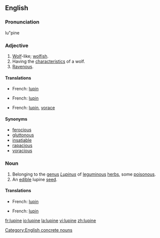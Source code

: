 ==English==

===Pronunciation===
lu"pine

===Adjective===
{{en-adj}}

# [[wolf|Wolf]]-like; [[wolfish]].
# Having the [[characteristic]]s of a wolf.
# [[ravenous|Ravenous]].

====Translations====
{{trans-top|wolf-like}}
*French: [[lupin]]
{{trans-mid}}
{{trans-bottom}}

{{trans-top|having the characteristics of a wolf}}
*French: [[lupin]]
{{trans-mid}}
{{trans-bottom}}

{{trans-top|ravenous}}
*French: [[lupin]], [[vorace]]
{{trans-mid}}
{{trans-bottom}}

====Synonyms====
* [[ferocious]]
* [[gluttonous]]
* [[insatiable]]
* [[rapacious]]
* [[voracious]]

===Noun===
{{en-noun}}

# Belonging to the [[genus]] ''[[Lupinus]]'' of [[leguminous]] [[herb]]s, some [[poisonous]].
# An [[edible]] lupine [[seed]].

====Translations====
{{trans-top|Genus Lupinus}}
*French: [[lupin]]
{{trans-mid}}
{{trans-bottom}}

{{trans-top|an edible lupine seed}}
*French: [[lupin]]
{{trans-mid}}
{{trans-bottom}}

[[Category:English concrete nouns]]

[[fr:lupine]]
[[io:lupine]]
[[la:lupine]]
[[vi:lupine]]
[[zh:lupine]]